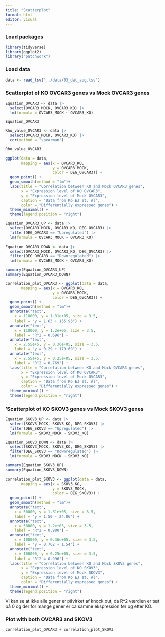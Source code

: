 ```yaml
---
title: "Scatterplot"
format: html
editor: visual
---
```


### Load packages

```r
library(tidyverse)
library(ggplot2)
library("patchwork")
```

### Load data

```r
data <- read_tsv("../data/03_dat_aug.tsv")
```

### Scatterplot of KO OVCAR3 genes vs Mock OVCAR3 genes

```r
Equation_OVCAR3 <- data |>
  select(OVCAR3_MOCK, OVCAR3_KO) |>
  lm(formula = OVCAR3_MOCK ~ OVCAR3_KO)

Equation_OVCAR3

Rho_value_OVCAR3 <- data |>
  select(OVCAR3_MOCK, OVCAR3_KO) |>
  cor(method = "spearman")

Rho_value_OVCAR3
```

```r
ggplot(data = data,
       mapping = aes(x = OVCAR3_KO,
                     y = OVCAR3_MOCK,
                     color = DEG_OVCAR3)) +
  geom_point() +
  geom_smooth(method = "lm")+
  labs(title = "Correlation between KO and Mock OVCAR3 genes",
       x = "Expression level of KO OVCAR3", 
       y = "Expression level of Mock OVCAR3", 
       caption = "Data from Ko EJ et. Al",
       color = "Differentially expressed genes") +
  theme_minimal() +
  theme(legend.position = "right")

```

```r
Equation_OVCAR3_UP <- data |>
  select(OVCAR3_MOCK, OVCAR3_KO, DEG_OVCAR3) |>
  filter(DEG_OVCAR3 == "Upregulated") |>
  lm(formula = OVCAR3_MOCK ~ OVCAR3_KO)

Equation_OVCAR3_DOWN <- data |>
  select(OVCAR3_MOCK, OVCAR3_KO, DEG_OVCAR3) |>
  filter(DEG_OVCAR3 == "Downregulated") |>
  lm(formula = OVCAR3_MOCK ~ OVCAR3_KO)

summary(Equation_OVCAR3_UP)
summary(Equation_OVCAR3_DOWN)
```

```r
correlation_plot_OVCAR3 <- ggplot(data = data,
       mapping = aes(x = OVCAR3_KO,
                     y = OVCAR3_MOCK,
                     color = DEG_OVCAR3)) +
  geom_point() +
  geom_smooth(method = "lm")+
  annotate("text",
    x = 110000, y = 1.31e+05, size = 3.5,
    label = "y = 1.63 + 155.93") +
  annotate("text",
    x = 110000, y = 1.2e+05, size = 3.5,
    label = "R^2 = 0.696") +
  annotate("text",
    x = 2.55e+5, y = 0.36e+05, size = 3.5,
    label = "y = 0.29 + 179.69") + 
  annotate("text",
    x = 2.55e+5, y = 0.25e+05, size = 3.5,
    label = "R^2 = 0.769") +
  labs(title = "Correlation between KO and Mock OVCAR3 genes",
       x = "Expression level of KO OVCAR3", 
       y = "Expression level of Mock OVCAR3", 
       caption = "Data from Ko EJ et. Al",
       color = "Differentially expressed genes") +
  theme_minimal() +
  theme(legend.position = "right")
```

### 'Scatterplot of KO SKOV3 genes vs Mock SKOV3 genes

```r
Equation_SKOV3_UP <- data |>
  select(SKOV3_MOCK, SKOV3_KO, DEG_SKOV3) |>
  filter(DEG_SKOV3 == "Upregulated") |>
  lm(formula = SKOV3_MOCK ~ SKOV3_KO)

Equation_SKOV3_DOWN <- data |>
  select(SKOV3_MOCK, SKOV3_KO, DEG_SKOV3) |>
  filter(DEG_SKOV3 == "Downregulated") |>
  lm(formula = SKOV3_MOCK ~ SKOV3_KO)

summary(Equation_SKOV3_UP)
summary(Equation_SKOV3_DOWN)
```

```r
correlation_plot_SKOV3 <- ggplot(data = data,
       mapping = aes(x = SKOV3_KO,
                     y = SKOV3_MOCK,
                     color = DEG_SKOV3)) +
  geom_point() +
  geom_smooth(method = "lm")+
  annotate("text",
    x = 50000, y = 1.31e+05, size = 3.5,
    label = "y = 1.50 - 24.06") +
  annotate("text",
    x = 50000, y = 1.2e+05, size = 3.5,
    label = "R^2 = 0.980") +
  annotate("text",
    x = 100000, y = 0.36e+05, size = 3.5,
    label = "y = 0.762 + 1.54") + 
  annotate("text",
    x = 100000, y = 0.25e+05, size = 3.5,
    label = "R^2 = 0.996") +
  labs(title = "Correlation between KO and Mock SKOV3 genes",
       x = "Expression level of KO SKOV3", 
       y = "Expression level of Mock SKOV3", 
       caption = "Data from Ko EJ et. Al",
       color = "Differentially expressed genes") +
  theme_minimal() +
  theme(legend.position = "right")

```

Vi kan se at ikke alle gener er påvirket af knock out, da R\^2 værdien er tæt på 0 og der for mange gener er ca samme ekspression før og efter KO.

### Plot with both OVCAR3 and SKOV3

```r
correlation_plot_OVCAR3 + correlation_plot_SKOV3  
```
